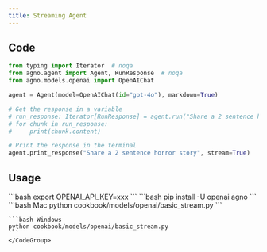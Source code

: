 ```yaml
---
title: Streaming Agent
---
```


## Code

```python cookbook/models/openai/basic_stream.py
from typing import Iterator  # noqa
from agno.agent import Agent, RunResponse  # noqa
from agno.models.openai import OpenAIChat

agent = Agent(model=OpenAIChat(id="gpt-4o"), markdown=True)

# Get the response in a variable
# run_response: Iterator[RunResponse] = agent.run("Share a 2 sentence horror story", stream=True)
# for chunk in run_response:
#     print(chunk.content)

# Print the response in the terminal
agent.print_response("Share a 2 sentence horror story", stream=True)
```

## Usage

<Steps>
  <Snippet file="create-venv-step.mdx" />

  <Step title="Set your API key">
    ```bash
    export OPENAI_API_KEY=xxx
    ```
  </Step>

  <Step title="Install libraries">
    ```bash
    pip install -U openai agno
    ```
  </Step>

  <Step title="Run Agent">
    <CodeGroup>
    ```bash Mac
    python cookbook/models/openai/basic_stream.py
    ```

    ```bash Windows
    python cookbook/models/openai/basic_stream.py
    ```
    </CodeGroup>
  </Step>
</Steps>